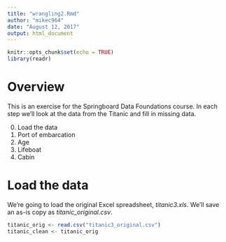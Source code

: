 ```yaml
---
title: "wrangling2.Rmd"
author: "mikec964"
date: "August 12, 2017"
output: html_document
---
```


```r
knitr::opts_chunk$set(echo = TRUE)
library(readr)
```


# Overview
This is an exercise for the Springboard Data Foundations course. In each step
we'll look at the data from the Titanic and fill in missing data.

0. Load the data
#. Port of embarcation
#. Age
#. Lifeboat
#. Cabin


# Load the data
We're going to load the original Excel spreadsheet, *titanic3.xls*. We'll
save an as-is copy as *titanic_original.csv*.
```r
titanic_orig <- read.csv("titanic3_original.csv")
titanic_clean <- titanic_orig
```


